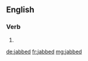 ==English==

===Verb===
{{head|en|verb form}}

# {{en-past of|jab}}

[[de:jabbed]]
[[fr:jabbed]]
[[mg:jabbed]]